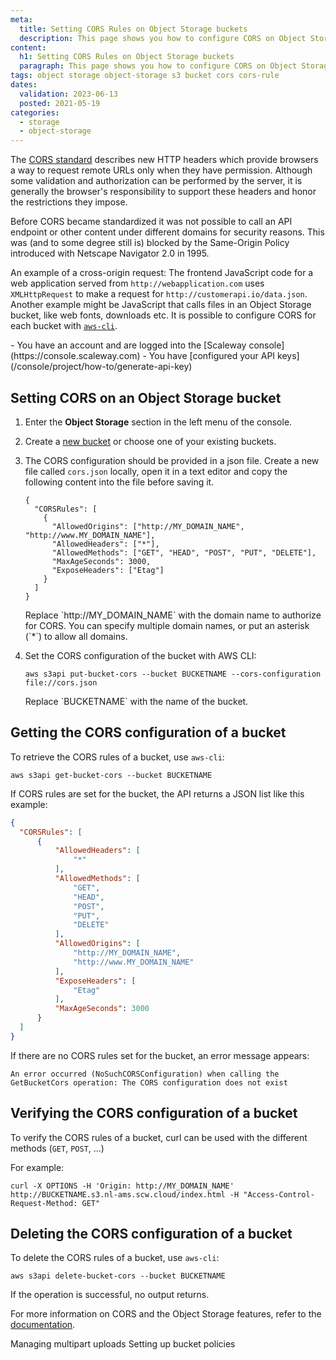 ```yaml
---
meta:
  title: Setting CORS Rules on Object Storage buckets
  description: This page shows you how to configure CORS on Object Storage buckets
content:
  h1: Setting CORS Rules on Object Storage buckets
  paragraph: This page shows you how to configure CORS on Object Storage buckets
tags: object storage object-storage s3 bucket cors cors-rule
dates:
  validation: 2023-06-13
  posted: 2021-05-19
categories:
  - storage
  - object-storage
---
```


The [CORS standard](https://en.wikipedia.org/wiki/Cross-origin_resource_sharing) describes new HTTP headers which provide browsers a way to request remote URLs only when they have permission. Although some validation and authorization can be performed by the server, it is generally the browser's responsibility to support these headers and honor the restrictions they impose.

Before CORS became standardized it was not possible to call an API endpoint or other content under different domains for security reasons. This was (and to some degree still is) blocked by the Same-Origin Policy introduced with Netscape Navigator 2.0 in 1995.

An example of a cross-origin request: The frontend JavaScript code for a web application served from `http://webapplication.com` uses `XMLHttpRequest` to make a request for `http://customerapi.io/data.json`. Another example might be JavaScript that calls files in an Object Storage bucket, like web fonts, downloads etc. It is possible to configure CORS for each bucket with [`aws-cli`](/storage/object/api-cli/object-storage-aws-cli/).

<Macro id="iam-requirements" />

<Message type="requirement">
  - You have an account and are logged into the [Scaleway console](https://console.scaleway.com)
  - You have [configured your API keys](/console/project/how-to/generate-api-key)
</Message>

## Setting CORS on an Object Storage bucket

1. Enter the **Object Storage** section in the left menu of the console.
2. Create a [new bucket](/storage/object/how-to/create-a-bucket) or choose one of your existing buckets.
3. The CORS configuration should be provided in a json file. Create a new file called `cors.json` locally, open it in a text editor and copy the following content into the file before saving it.
    ```
    {
      "CORSRules": [
        {
          "AllowedOrigins": ["http://MY_DOMAIN_NAME", "http://www.MY_DOMAIN_NAME"],
          "AllowedHeaders": ["*"],
          "AllowedMethods": ["GET", "HEAD", "POST", "PUT", "DELETE"],
          "MaxAgeSeconds": 3000,
          "ExposeHeaders": ["Etag"]
        }
      ]
    }
    ```

    <Message type="note">
      Replace `http://MY_DOMAIN_NAME` with the domain name to authorize for CORS. You can specify multiple domain names, or put an asterisk (`*`) to allow all domains.
    </Message>
4. Set the CORS configuration of the bucket with AWS CLI:
    ```
    aws s3api put-bucket-cors --bucket BUCKETNAME --cors-configuration file://cors.json
    ```

    <Message type="note">
      Replace `BUCKETNAME` with the name of the bucket.
    </Message>


## Getting the CORS configuration of a bucket


To retrieve the CORS rules of a bucket, use `aws-cli`:
```
aws s3api get-bucket-cors --bucket BUCKETNAME
```

If CORS rules are set for the bucket, the API returns a JSON list like this example:
```json
{
  "CORSRules": [
      {
          "AllowedHeaders": [
              "*"
          ],
          "AllowedMethods": [
              "GET",
              "HEAD",
              "POST",
              "PUT",
              "DELETE"
          ],
          "AllowedOrigins": [
              "http://MY_DOMAIN_NAME",
              "http://www.MY_DOMAIN_NAME"
          ],
          "ExposeHeaders": [
              "Etag"
          ],
          "MaxAgeSeconds": 3000
      }
  ]
}
```

If there are no CORS rules set for the bucket, an error message appears:
```
An error occurred (NoSuchCORSConfiguration) when calling the GetBucketCors operation: The CORS configuration does not exist
```
## Verifying the CORS configuration of a bucket

To verify the CORS rules of a bucket, curl can be used with the different methods (`GET`, `POST`, ...)  

For example:

```
curl -X OPTIONS -H 'Origin: http://MY_DOMAIN_NAME' http://BUCKETNAME.s3.nl-ams.scw.cloud/index.html -H "Access-Control-Request-Method: GET"
```

## Deleting the CORS configuration of a bucket

To delete the CORS rules of a bucket, use `aws-cli`:
```
aws s3api delete-bucket-cors --bucket BUCKETNAME
```

<Message type="note">
  If the operation is successful, no output returns.
</Message>

For more information on CORS and the Object Storage features, refer to the [documentation](https://www.scaleway.com/docs/object-storage-feature/).


<Navigation title="See Also">
  <PreviousButton to="/storage/object/api-cli/multipart-uploads/">Managing multipart uploads</PreviousButton>
  <NextButton to="/storage/object/api-cli/bucket-policy/">Setting up bucket policies</NextButton>
</Navigation>
